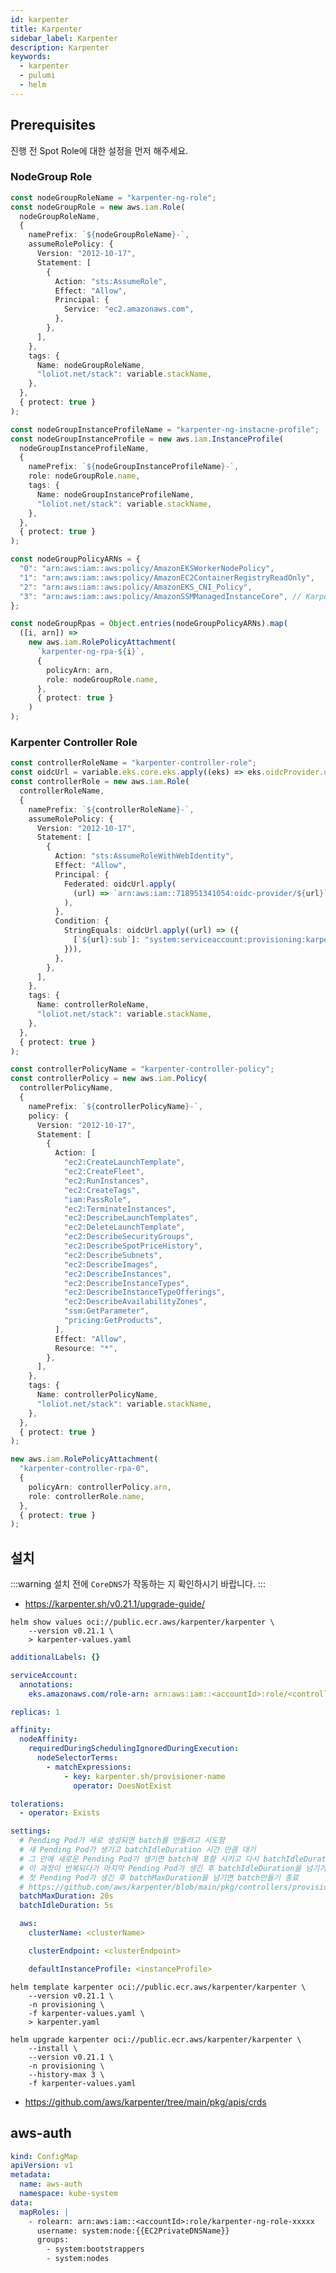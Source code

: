 ```yaml
---
id: karpenter
title: Karpenter
sidebar_label: Karpenter
description: Karpenter
keywords:
  - karpenter
  - pulumi
  - helm
---
```


## Prerequisites

진행 전 Spot Role에 대한 설정을 먼저 해주세요.

### NodeGroup Role

```typescript
const nodeGroupRoleName = "karpenter-ng-role";
const nodeGroupRole = new aws.iam.Role(
  nodeGroupRoleName,
  {
    namePrefix: `${nodeGroupRoleName}-`,
    assumeRolePolicy: {
      Version: "2012-10-17",
      Statement: [
        {
          Action: "sts:AssumeRole",
          Effect: "Allow",
          Principal: {
            Service: "ec2.amazonaws.com",
          },
        },
      ],
    },
    tags: {
      Name: nodeGroupRoleName,
      "loliot.net/stack": variable.stackName,
    },
  },
  { protect: true }
);

const nodeGroupInstanceProfileName = "karpenter-ng-instacne-profile";
const nodeGroupInstanceProfile = new aws.iam.InstanceProfile(
  nodeGroupInstanceProfileName,
  {
    namePrefix: `${nodeGroupInstanceProfileName}-`,
    role: nodeGroupRole.name,
    tags: {
      Name: nodeGroupInstanceProfileName,
      "loliot.net/stack": variable.stackName,
    },
  },
  { protect: true }
);

const nodeGroupPolicyARNs = {
  "0": "arn:aws:iam::aws:policy/AmazonEKSWorkerNodePolicy",
  "1": "arn:aws:iam::aws:policy/AmazonEC2ContainerRegistryReadOnly",
  "2": "arn:aws:iam::aws:policy/AmazonEKS_CNI_Policy",
  "3": "arn:aws:iam::aws:policy/AmazonSSMManagedInstanceCore", // Karpenter
};

const nodeGroupRpas = Object.entries(nodeGroupPolicyARNs).map(
  ([i, arn]) =>
    new aws.iam.RolePolicyAttachment(
      `karpenter-ng-rpa-${i}`,
      {
        policyArn: arn,
        role: nodeGroupRole.name,
      },
      { protect: true }
    )
);
```

### Karpenter Controller Role

```typescript
const controllerRoleName = "karpenter-controller-role";
const oidcUrl = variable.eks.core.eks.apply((eks) => eks.oidcProvider.url);
const controllerRole = new aws.iam.Role(
  controllerRoleName,
  {
    namePrefix: `${controllerRoleName}-`,
    assumeRolePolicy: {
      Version: "2012-10-17",
      Statement: [
        {
          Action: "sts:AssumeRoleWithWebIdentity",
          Effect: "Allow",
          Principal: {
            Federated: oidcUrl.apply(
              (url) => `arn:aws:iam::718951341054:oidc-provider/${url}`
            ),
          },
          Condition: {
            StringEquals: oidcUrl.apply((url) => ({
              [`${url}:sub`]: "system:serviceaccount:provisioning:karpenter",
            })),
          },
        },
      ],
    },
    tags: {
      Name: controllerRoleName,
      "loliot.net/stack": variable.stackName,
    },
  },
  { protect: true }
);

const controllerPolicyName = "karpenter-controller-policy";
const controllerPolicy = new aws.iam.Policy(
  controllerPolicyName,
  {
    namePrefix: `${controllerPolicyName}-`,
    policy: {
      Version: "2012-10-17",
      Statement: [
        {
          Action: [
            "ec2:CreateLaunchTemplate",
            "ec2:CreateFleet",
            "ec2:RunInstances",
            "ec2:CreateTags",
            "iam:PassRole",
            "ec2:TerminateInstances",
            "ec2:DescribeLaunchTemplates",
            "ec2:DeleteLaunchTemplate",
            "ec2:DescribeSecurityGroups",
            "ec2:DescribeSpotPriceHistory",
            "ec2:DescribeSubnets",
            "ec2:DescribeImages",
            "ec2:DescribeInstances",
            "ec2:DescribeInstanceTypes",
            "ec2:DescribeInstanceTypeOfferings",
            "ec2:DescribeAvailabilityZones",
            "ssm:GetParameter",
            "pricing:GetProducts",
          ],
          Effect: "Allow",
          Resource: "*",
        },
      ],
    },
    tags: {
      Name: controllerPolicyName,
      "loliot.net/stack": variable.stackName,
    },
  },
  { protect: true }
);

new aws.iam.RolePolicyAttachment(
  "karpenter-controller-rpa-0",
  {
    policyArn: controllerPolicy.arn,
    role: controllerRole.name,
  },
  { protect: true }
);
```

## 설치

:::warning
설치 전에 `CoreDNS`가 작동하는 지 확인하시기 바랍니다.
:::

- https://karpenter.sh/v0.21.1/upgrade-guide/

```shell
helm show values oci://public.ecr.aws/karpenter/karpenter \
    --version v0.21.1 \
    > karpenter-values.yaml
```

```yaml tilte="karpenter-values.yaml"
additionalLabels: {}

serviceAccount:
  annotations:
    eks.amazonaws.com/role-arn: arn:aws:iam::<accountId>:role/<controllerRoleName>

replicas: 1

affinity:
  nodeAffinity:
    requiredDuringSchedulingIgnoredDuringExecution:
      nodeSelectorTerms:
        - matchExpressions:
            - key: karpenter.sh/provisioner-name
              operator: DoesNotExist

tolerations:
  - operator: Exists

settings:
  # Pending Pod가 새로 생성되면 batch를 만들려고 시도함
  # 새 Pending Pod가 생기고 batchIdleDuration 시간 만큼 대기
  # 그 안에 새로운 Pending Pod가 생기면 batch에 포함 시키고 다시 batchIdleDuration 시간 대기
  # 이 과정이 반복되다가 마지막 Pending Pod가 생긴 후 batchIdleDuration을 넘기거나
  # 첫 Pending Pod가 생긴 후 batchMaxDuration을 넘기면 batch만들기 종료
  # https://github.com/aws/karpenter/blob/main/pkg/controllers/provisioning/batcher.go
  batchMaxDuration: 20s
  batchIdleDuration: 5s

  aws:
    clusterName: <clusterName>

    clusterEndpoint: <clusterEndpoint>

    defaultInstanceProfile: <instanceProfile>
```

```shell
helm template karpenter oci://public.ecr.aws/karpenter/karpenter \
    --version v0.21.1 \
    -n provisioning \
    -f karpenter-values.yaml \
    > karpenter.yaml
```

```shell
helm upgrade karpenter oci://public.ecr.aws/karpenter/karpenter \
    --install \
    --version v0.21.1 \
    -n provisioning \
    --history-max 3 \
    -f karpenter-values.yaml
```

- https://github.com/aws/karpenter/tree/main/pkg/apis/crds

## aws-auth

```yaml
kind: ConfigMap
apiVersion: v1
metadata:
  name: aws-auth
  namespace: kube-system
data:
  mapRoles: |
    - rolearn: arn:aws:iam::<accountId>:role/karpenter-ng-role-xxxxx
      username: system:node:{{EC2PrivateDNSName}}
      groups:
        - system:bootstrappers
        - system:nodes
```
